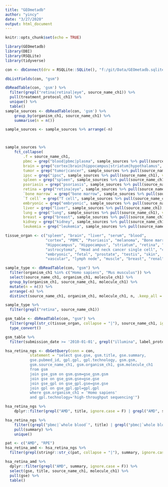 ```yaml
---
title: "GEOmetadb"
author: "yincy"
date: "3/27/2020"
output: html_document
---
```


```r
knitr::opts_chunk$set(echo = TRUE)
```


```r
library(GEOmetadb)
library(DBI)
library(RSQLite)
library(tidyverse)
```


```r
con <- dbConnect(drv = RSQLite::SQLite(), "f:/git/Data/GEOmetadb.sqlite")
```

```r
dbListFields(con, "gsm")
```

```r
dbReadTable(con, 'gsm') %>% 
  filter(grepl("retina|retinal|eye", source_name_ch1)) %>% 
  pull(treatment_protocol_ch1) %>% 
  unique() %>% 
  table()
sample_sources <- dbReadTable(con, 'gsm') %>% 
    group_by(organism_ch1, source_name_ch1) %>% 
    summarise(n = n())

sample_sources <- sample_sources %>% arrange(-n)



sample_sources %>% 
    fct_collapse(
        .f = source_name_ch1, 
        pbmc = grep("blood|pbmc|plasma", sample_sources %>% pull(source_name_ch1), value = T), 
        brain = grep("cortex|brain|hippocampus|striatum|hypothalamus", sample_sources %>% pull(source_name_ch1), value = T), 
        tumor = grep("tumor|cancer", sample_sources %>% pull(source_name_ch1), value = T), 
        ipsc = grep("ipsc", sample_sources %>% pull(source_name_ch1), value = T),
        spleen = grep("spleen", sample_sources %>% pull(source_name_ch1), value = T), 
        psoriasis = grep("psoriasis", sample_sources %>% pull(source_name_ch1), value = T), 
        retina = grep("retina|eye", sample_sources %>% pull(source_name_ch1), value = T), 
        `bone marrow` = grep("bone marrow", sample_sources %>% pull(source_name_ch1), value = T), 
        `T cell` = grep("T cell", sample_sources %>% pull(source_name_ch1), value = T), 
        embryonic = grep("embryonic", sample_sources %>% pull(source_name_ch1), value = T), 
        liver = grep("liver", sample_sources %>% pull(source_name_ch1), value = T), 
        lung = grep("lung", sample_sources %>% pull(source_name_ch1), value = T), 
        breast = grep("breast", sample_sources %>% pull(source_name_ch1), value = T), 
        kidney = grep("kidney", sample_sources %>% pull(source_name_ch1), value = T), 
        leukemia = grep("leukemia", sample_sources %>% pull(source_name_ch1), value = T))
```

```r
tissue_organ <- c("spleen", "brain", "liver", "serum", "blood", 
                  "cortex", "PBMC", "Psoriasis", "melanoma", "Bone marrow", 
                  "Hippocampus", "Hippocampus", "striatum", "retina", "lymphoblast", 
                  "astrocytoma", "Head and neck cancer single cell", "colon", "dendritic cell", "thymus", 
                  "embryonic", "fetal", "prostate", "testis", "skin", 
                  "vascular", "lymph node", "muscle", "breast", "renal")
```


```r
sample_type <- dbReadTable(con, "gsm") %>% 
  filter(organism_ch1 %in% c("Homo sapiens", "Mus musculus")) %>% 
  select(source_name_ch1, organism_ch1, molecule_ch1) %>% 
  group_by(organism_ch1, source_name_ch1, molecule_ch1) %>% 
  mutate(n = n()) %>% 
  arrange(-n) %>% 
  distinct(source_name_ch1, organism_ch1, molecule_ch1, n, .keep_all = T)

sample_type %>% 
  filter(grepl("retina", source_name_ch1))
```



```r
gsm_table <- dbReadTable(con, "gsm") %>% 
  filter(grepl(str_c(tissue_organ, collapse = "|"), source_name_ch1, ignore.case = T)) %>% 
  type_convert()

gsm_table %>% 
  filter(submission_date >= '2010-01-01', grepl("illumina", label_protocol_ch1, ignore.case = T))
```

```r
hsa_retina_ngs <- dbGetQuery(conn = con, 
           statement = "select gse.gse, gsm.title, gse.summary, 
           gse.pubmed_id, gpl.gpl, gpl.technology, gsm.gsm, 
           gsm.source_name_ch1, gsm.organism_ch1, gsm.molecule_ch1
           from gsm 
           join gse_gsm on gsm.gsm=gse_gsm.gsm 
           join gse on gse_gsm.gse=gse.gse 
           join gse_gpl on gse_gpl.gse=gse.gse 
           join gpl on gse_gpl.gpl=gpl.gpl 
           where gsm.organism_ch1 = 'Homo sapiens' 
           and gpl.technology='high-throughput sequencing'")
```


```r
hsa_retina_ngs %>% 
    dplyr::filter(grepl("AMD", title, ignore.case = F) | grepl("AMD", summary, ignore.case = F))
```


```r
hsa_retina_ngs %>% 
    filter((grepl("pbmc|`whole blood`", title) | grepl("pbmc|`whole blood`", summary) | grepl("pbmc|`whole blood`", source_name_ch1)) & technology == "high-throughput sequencing") %>% 
    pull(summary) %>% 
    unique()
```


```r
pat <- c("AMD", "RPE")
hsa_retina_amd <- hsa_retina_ngs %>% 
  filter(grepl(stringr::str_c(pat, collapse = "|"), summary, ignore.case = F))

hsa_retina_amd %>% 
  dplyr::filter(grepl("AMD", summary, ignore.case = F)) %>% 
  select(gse, title, source_name_ch1, molecule_ch1) %>% 
  pull(gse) %>% 
  table()
```








